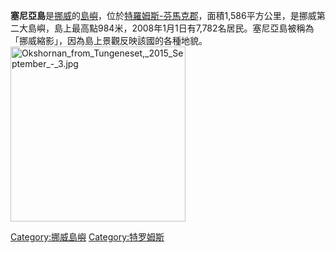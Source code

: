 {{Infobox islands
| name             = 塞尼亞島
| image name       = Norway - Senja.png
| image caption    = 
| map_custom=yes
| locator map      = {{Location map|Norway|lat=69.333333|long=17.5|float=center}}
| location         = [[北挪威|北挪威]]
| coordinates      = {{coord|69|20|N|17|30|E|region:NO_type:isle|display=inline,title}}
| area km2         = 1586.3
| area footnotes = 
| highest mount    = 
| elevation m      = 1017
| country          = {{NOR}}
| country admin divisions title     = 
| country admin divisions           = 
| country admin divisions title 1   = 
| country admin divisions 1         = 
| country largest city              = 
| country largest city population   = 
| population       = 7722
| population as of = 2009年
| density km2      = 4.9
}}
'''塞尼亞島'''是[[挪威|挪威]]的[[島嶼|島嶼]]，位於[[特羅姆斯-芬馬克郡|特羅姆斯-芬馬克郡]]，面積1,586平方公里，是挪威第二大島嶼，島上最高點984米，2008年1月1日有7,782名居民。塞尼亞島被稱為「挪威縮影」，因為島上景觀反映該國的各種地貌。
[[File:Okshornan_from_Tungeneset,_2015_September_-_3.jpg|280px]]
{{Norway-stub}}
[[Category:挪威島嶼|Category:挪威島嶼]]
[[Category:特罗姆斯|Category:特罗姆斯]]